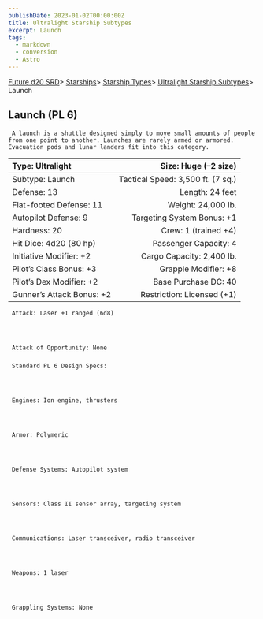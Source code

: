 ```yaml
---
publishDate: 2023-01-02T00:00:00Z
title: Ultralight Starship Subtypes
excerpt: Launch
tags:
  - markdown
  - conversion
  - Astro
---
```







[Future d20 SRD](/#futureD20)> [Starships](future-d20-srd-starships-index)> [Starship Types](future-d20-srd-starships-starship-types-index)> [Ultralight Starship Subtypes](future-d20-srd-starships-starship-types-ultralight-starship-subtypes-index)> Launch
    





## Launch (PL 6)
    



     A launch is a shuttle designed simply to move small amounts of people from one point to another. Launches are rarely armed or armored. Evacuation pods and lunar landers fit into this category.
    


| Type: Ultralight | Size: Huge (–2 size) |
| :------------------ | ----------------------: |
| Subtype: Launch | Tactical Speed: 3,500 ft. (7 sq.) |
| Defense: 13 | Length: 24 feet |
| Flat-footed Defense: 11 | Weight: 24,000 lb. |
| Autopilot Defense: 9 | Targeting System Bonus: +1 |
| Hardness: 20 | Crew: 1 (trained +4) |
| Hit Dice: 4d20 (80 hp) | Passenger Capacity: 4 |
| Initiative Modifier: +2 | Cargo Capacity: 2,400 lb. |
| Pilot’s Class Bonus: +3 | Grapple Modifier: +8 |
| Pilot’s Dex Modifier: +2 | Base Purchase DC: 40 |
| Gunner’s Attack Bonus: +2 | Restriction: Licensed (+1) |




     Attack: Laser +1 ranged (6d8)
    



     Attack of Opportunity: None
    


### 
     Standard PL 6 Design Specs:
    



     Engines: Ion engine, thrusters
    



     Armor: Polymeric
    



     Defense Systems: Autopilot system
    



     Sensors: Class II sensor array, targeting system
    



     Communications: Laser transceiver, radio transceiver
    



     Weapons: 1 laser
    



     Grappling Systems: None
    




